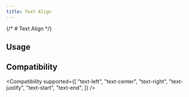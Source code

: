 ```yaml
---
title: Text Align
---
```



{/* # Text Align */}

## Usage

<Usage />

## Compatibility

<Compatibility
supported={[
"text-left",
"text-center",
"text-right",
"text-justify",
"text-start",
"text-end",
]}
/>
